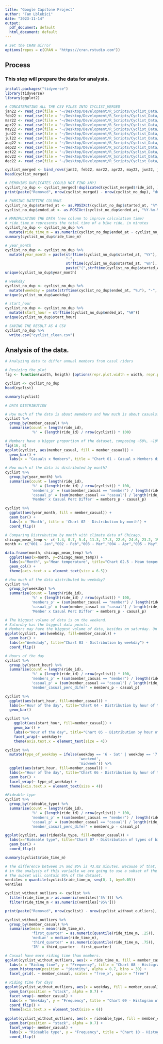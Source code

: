 ```yaml
---
title: "Google Capstone Project"
author: "Tan Lblebici"
date: "2023-11-14"
output:
  pdf_document: default
  html_document: default
---
```


```r
# Set the CRAN mirror
options(repos = c(CRAN = "https://cran.rstudio.com"))
```

## Process
### This step will prepare the data for analysis.
```r
install.packages("tidyverse")
library(tidyverse)
library(ggplot2)

# CONCATENATING ALL THE CSV FILES INTO CYCLIST_MERGED
jan22 <- read_csv(file = "~/Desktop/Development/R_Scripts/Cyclist_Data/202201-divvy-tripdata.csv")
feb22 <- read_csv(file = "~/Desktop/Development/R_Scripts/Cyclist_Data/202202-divvy-tripdata.csv")
mar22 <- read_csv(file = "~/Desktop/Development/R_Scripts/Cyclist_Data/202203-divvy-tripdata.csv")
apr22 <- read_csv(file = "~/Desktop/Development/R_Scripts/Cyclist_Data/202204-divvy-tripdata.csv")
may22 <- read_csv(file = "~/Desktop/Development/R_Scripts/Cyclist_Data/202205-divvy-tripdata.csv")
jun22 <- read_csv(file = "~/Desktop/Development/R_Scripts/Cyclist_Data/202206-divvy-tripdata.csv")
jul22 <- read_csv(file = "~/Desktop/Development/R_Scripts/Cyclist_Data/202207-divvy-tripdata.csv")
aug22 <- read_csv(file = "~/Desktop/Development/R_Scripts/Cyclist_Data/202208-divvy-tripdata.csv")
sep22 <- read_csv(file = "~/Desktop/Development/R_Scripts/Cyclist_Data/202209-divvy-publictripdata.csv")
oct22 <- read_csv(file = "~/Desktop/Development/R_Scripts/Cyclist_Data/202210-divvy-tripdata.csv")
nov22 <- read_csv(file = "~/Desktop/Development/R_Scripts/Cyclist_Data/202211-divvy-tripdata.csv")
dec22 <- read_csv(file = "~/Desktop/Development/R_Scripts/Cyclist_Data/202212-divvy-tripdata.csv")

cyclist_merged <- bind_rows(jan22, feb22, mar22, apr22, may22, jun22, jul22, aug22, sep22, oct22, nov22, dec22)
head(cyclist_merged)

# REMOVING DUPLICATES (COULD NOT FIND ANY)
cyclist_no_dup <- cyclist_merged[!duplicated(cyclist_merged$ride_id), ]
print(paste("Removed", nrow(cyclist_merged) - nrow(cyclist_no_dup), "duplicated rows"))

# PARSING DATETIME COLUMNS
cyclist_no_dup$started_at <- as.POSIXct(cyclist_no_dup$started_at, "%Y-%m-%d %H:%M:%S")
cyclist_no_dup$ended_at <- as.POSIXct(cyclist_no_dup$ended_at, "%Y-%m-%d %H:%M:%S")

# MANIPULATING THE DATA (new colunm to improve calculation time)
# ride_time_m represents the total time of a bike ride, in minutes 
cyclist_no_dup <- cyclist_no_dup %>%
  mutate(ride_time_m = as.numeric(cyclist_no_dup$ended_at - cyclist_no_dup$started_at) / 60)
summary(cyclist_no_dup$ride_time_m)

# year_month
cyclist_no_dup <- cyclist_no_dup %>%
  mutate(year_month = paste(strftime(cyclist_no_dup$started_at, "%Y"),
                            "-",
                            strftime(cyclist_no_dup$started_at, "%m"),
                            paste("(",strftime(cyclist_no_dup$started_at, "%b"), ")", sep="")))
unique(cyclist_no_dup$year_month)

# weekday
cyclist_no_dup <- cyclist_no_dup %>%
  mutate(weekday = paste(strftime(cyclist_no_dup$ended_at, "%u"), "-", strftime(cyclist_no_dup$ended_at, "%a")))
unique(cyclist_no_dup$weekday)

# start_hour
cyclist_no_dup <- cyclist_no_dup %>%
  mutate(start_hour = strftime(cyclist_no_dup$ended_at, "%H"))
unique(cyclist_no_dup$start_hour)

# SAVING THE RESULT AS A CSV
cyclist_no_dup %>%
  write.csv("cyclist_clean.csv")
```

## Analysis of the data.
```r
# Analyzing data to differ annual members from casul riders

# Resizing the plot
fig <- function(width, heigth) {options(repr.plot.width = width, repr.plot.heigth = heigth)}

cyclist <- cyclist_no_dup
head(cyclist)

summary(cyclist)

# DATA DISTRIBUTION

# How much of the data is about memebers and how much is about casuals?
cyclist %>%
  group_by(member_casual) %>%
  summarise(count = length(ride_id),
            '%' = (length(ride_id) / nrow(cyclist)) * 100)

# Members have a bigger proportion of the dataset, composing ~59%, ~19% bigger than the count of casual riders.
fig(16, 8)
ggplot(cyclist, aes(member_casual, fill = member_casual)) +
  geom_bar() +
  labs(x = "Casuals x Members", title = "Chart 01 - Casual x Members distribution")

# How much of the data is distributed by month?
cyclist %>%
  group_by(year_month) %>%
  summarise(count = length(ride_id),
            '%' = (length(ride_id) / nrow(cyclist)) * 100,
            'members_p' = (sum(member_casual == "member") / length(ride_id)) * 100,
            'casual_p' = (sum(member_casual == "casual") / length(ride_id)) * 100,
            'Member x Casual Perc Differ' = members_p - casual_p)

cyclist %>%
  ggplot(aes(year_month, fill = member_casual)) +
  geom_bar() +
  labs(x = 'Month', title = 'Chart 02 - Distribution by month') +
  coord_flip()

# Comparing Distrubution by month with climate data of Chicago.
chicago_mean_temp <- c(-1.4, 0.7, 5.4, 11.3, 17.3, 22.6, 24.6, 23.2, 19.1, 12.8, 4.9, 0.2)
month <- c("001 - Jan","002 - Feb","003 - Mar","004 - Apr","005 - May","006 - Jun","007 - Jul","008 - Aug","009 - Sep","010 - Oct","011 - Nov","012 - Dec")

data.frame(month, chicago_mean_temp) %>%
  ggplot(aes(x=month, y=chicago_mean_temp)) +
  labs(x="Month", y="Mean temperature", title="Chart 02.5 - Mean temperature for Chicago (1991-2020)") +
  geom_col() +
  theme(axis.text.x = element_text(size = 6.5))

# How much of the data distributed bu weekday?
cyclist %>%
  group_by(weekday) %>% 
  summarise(count = length(ride_id),
            '%' = (length(ride_id) / nrow(cyclist)) * 100,
            'members_p' = (sum(member_casual == "member") / length(ride_id)) * 100,
            'casual_p' = (sum(member_casual == "casual") / length(ride_id)) * 100,
            'Member x Casual Perc Differ' = members_p - casual_p)

# The biggest volume of data is on the weekend.
# Saturday has the biggest data points.
# Members may have the biggest volume of data, besides on saturday. On this weekday, casual take place as having most data points.
ggplot(cyclist, aes(weekday, fill=member_casual)) +
  geom_bar() +
  labs(x="Weekdady", title="Chart 03 - Distribution by weekday") +
  coord_flip()

# Hours of the day
cyclist %>%
  group_by(start_hour) %>% 
  summarise(count = length(ride_id),
            '%' = (length(ride_id) / nrow(cyclist)) * 100,
            'members_p' = (sum(member_casual == "member") / length(ride_id)) * 100,
            'casual_p' = (sum(member_casual == "casual") / length(ride_id)) * 100,
            'member_casual_perc_difer' = members_p - casual_p)

cyclist %>%
  ggplot(aes(start_hour, fill=member_casual)) +
  labs(x="Hour of the day", title="Chart 04 - Distribution by hour of the day") +
  geom_bar()

cyclist %>%
    ggplot(aes(start_hour, fill=member_casual)) +
    geom_bar() +
    labs(x="Hour of the day", title="Chart 05 - Distribution by hour of the day divided by weekday") +
    facet_wrap(~ weekday)+
    theme(axis.text.x = element_text(size = 4))

cyclist %>%
  mutate(type_of_weekday = ifelse(weekday == '6 - Sat' | weekday == '7 - Sun',
                                  'weekend',
                                  'midweek')) %>%
  ggplot(aes(start_hour, fill=member_casual)) +
  labs(x="Hour of the day", title="Chart 06 - Distribution by hour of the day in the midweek") +
  geom_bar() +
  facet_wrap(~ type_of_weekday) +
  theme(axis.text.x = element_text(size = 4))

#Rideable type
cyclist %>%
  group_by(rideable_type) %>% 
  summarise(count = length(ride_id),
            '%' = (length(ride_id) / nrow(cyclist)) * 100,
            'members_p' = (sum(member_casual == "member") / length(ride_id)) * 100,
            'casual_p' = (sum(member_casual == "casual") / length(ride_id)) * 100,
            'member_casual_perc_difer' = members_p - casual_p)

ggplot(cyclist, aes(rideable_type, fill=member_casual)) +
  labs(x="Rideable type", title="Chart 07 - Distribution of types of bikes") +
  geom_bar() +
  coord_flip()

summary(cyclist$ride_time_m)

# The difference between 5% and 95% is 43.02 minutes. Because of that, 
# in the analysis of this variable we are going to use a subset of the dataset without outliers. 
# The subset will contain 95% of the dataset.
ventiles = quantile(cyclist$ride_time_m, seq(0, 1, by=0.05))
ventiles

cyclist_without_outliers <- cyclist %>% 
  filter(ride_time_m > as.numeric(ventiles['5%'])) %>%
  filter(ride_time_m < as.numeric(ventiles['95%']))

print(paste("Removed", nrow(cyclist) - nrow(cyclist_without_outliers), "rows as outliers" ))

cyclist_without_outliers %>% 
  group_by(member_casual) %>% 
  summarise(mean = mean(ride_time_m),
            'first_quarter' = as.numeric(quantile(ride_time_m, .25)),
            'median' = median(ride_time_m),
            'third_quarter' = as.numeric(quantile(ride_time_m, .75)),
            'IR' = third_quarter - first_quarter)

# Casual have more riding time than members.
ggplot(cyclist_without_outliers, aes(x = ride_time_m, fill = member_casual)) +
  labs(x = "Riding time", y = "Frequency", title = "Chart 08 - Histogram of Riding time for Casual x Member") +
  geom_histogram(position = "identity", alpha = 0.7, bins = 30) +
  facet_grid(. ~ member_casual, scales = "free_x", space = "free")

# Riding time for days
ggplot(cyclist_without_outliers, aes(x = weekday, fill = member_casual)) +
  geom_bar(position = "stack", alpha = 0.7) +
  facet_wrap(~ member_casual) +
  labs(x = "Weekday", y = "Frequency", title = "Chart 09 - Histogram of Riding time for day of the week") +
  coord_flip() +
  theme(axis.text.x = element_text(size = 6))
  
ggplot(cyclist_without_outliers, aes(x = rideable_type, fill = member_casual)) +
  geom_bar(position = "stack", alpha = 0.7) +
  facet_wrap(~ member_casual) +
  labs(x = "Rideable type", y = "Frequency", title = "Chart 10 - Histogram of Riding time for rideable type") +
  coord_flip()
```